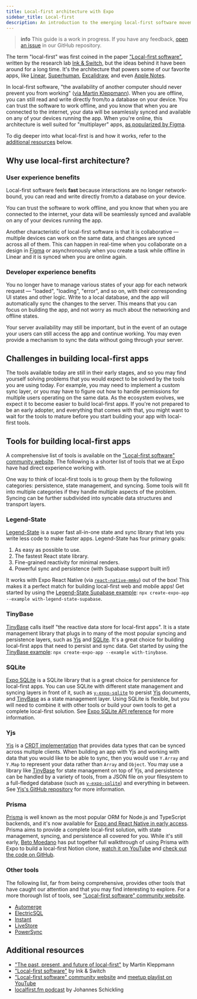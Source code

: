 ```yaml
---
title: Local-first architecture with Expo
sidebar_title: Local-first
description: An introduction to the emerging local-first software movement, including links to relevant learning resources and tools.
---
```


> **info** This guide is a work in progress. If you have any feedback, [open an issue](https://github.com/expo/expo/issues/new/choose) in our GitHub repository.

The term "local-first" was first coined in the paper ["Local-first software"](https://www.inkandswitch.com/local-first/), written by the research lab [Ink & Switch](https://www.inkandswitch.com/), but the ideas behind it have been around for a long time. It's the architecture that powers some of our favorite apps, like [Linear](https://linear.app/), [Superhuman](https://superhuman.com/), [Excalidraw](https://excalidraw.com/), and even [Apple Notes](<https://en.wikipedia.org/wiki/Notes_(Apple)>).

In local-first software, "the availability of another computer should never prevent you from working" ([via Martin Kleppmann](https://www.youtube.com/watch?v=NMq0vncHJvU)). When you are offline, you can still read and write directly from/to a database on your device. You can trust the software to work offline, and you know that when you are connected to the internet, your data will be seamlessly synced and available on any of your devices running the app. When you're online, this architecture is well suited for "multiplayer" apps, [as popularized by Figma](https://www.figma.com/blog/how-figmas-multiplayer-technology-works/).

To dig deeper into what local-first is and how it works, refer to the [additional resources](#additional-resources) below.

## Why use local-first architecture?

### User experience benefits

Local-first software feels **fast** because interactions are no longer network-bound, you can read and write directly from/to a database on your device.

You can trust the software to work offline, and you know that when you are connected to the internet, your data will be seamlessly synced and available on any of your devices running the app.

Another characteristic of local-first software is that it is collaborative &mdash; multiple devices can work on the same data, and changes are synced across all of them. This can happen in real-time when you collaborate on a design in [Figma](https://www.figma.com/) or asynchronously when you create a task while offline in Linear and it is synced when you are online again.

### Developer experience benefits

You no longer have to manage various states of your app for each network request &mdash; "loaded", "loading", "error", and so on, with their corresponding UI states and other logic. Write to a local database, and the app will automatically sync the changes to the server. This means that you can focus on building the app, and not worry as much about the networking and offline states.

Your server availability may still be important, but in the event of an outage your users can still access the app and continue working. You may even provide a mechanism to sync the data without going through your server.

## Challenges in building local-first apps

The tools available today are still in their early stages, and so you may find yourself solving problems that you would expect to be solved by the tools you are using today. For example, you may need to implement a custom sync layer, or you may have to figure out how to handle permissions for multiple users operating on the same data. As the ecosystem evolves, we expect it to become easier to build local-first apps. If you're not prepared to be an early adopter, and everything that comes with that, you might want to wait for the tools to mature before you start building your app with local-first tools.

## Tools for building local-first apps

A comprehensive list of tools is available on the ["Local-first software" community website](https://localfirstweb.dev/). The following is a shorter list of tools that we at Expo have had direct experience working with.

One way to think of local-first tools is to group them by the following categories: persistence, state management, and syncing. Some tools will fit into multiple categories if they handle multiple aspects of the problem. Syncing can be further subdivided into syncable data structures and transport layers.

### Legend-State

[Legend-State](https://legendapp.com/open-source/state/v3/) is a super fast all-in-one state and sync library that lets you write less code to make faster apps. Legend-State has four primary goals:

1. As easy as possible to use.
1. The fastest React state library.
1. Fine-grained reactivity for minimal renders.
1. Powerful sync and persistence (with Supabase support built in!)

It works with Expo React Native (via [`react-native-mmkv`](https://github.com/mrousavy/react-native-mmkv)) out of the box! This makes it a perfect match for building local-first web and mobile apps! Get started by using the [Legend-State Supabase example](https://github.com/expo/examples/tree/master/with-legend-state-supabase): `npx create-expo-app --example with-legend-state-supabase`.

### TinyBase

[TinyBase](https://tinybase.org/) calls itself "the reactive data store for local-first apps". It is a state management library that plugs in to many of the most popular syncing and persistence layers, such as [Yjs](#yjs) and [SQLite](#sqlite). It's a great choice for building local-first apps that need to persist and sync data. Get started by using the [TinyBase example](https://github.com/expo/examples/tree/master/with-tinybase): `npx create-expo-app --example with-tinybase`.

### SQLite

[Expo SQLite](/versions/latest/sdk/sqlite/) is a SQLite library that is a great choice for persistence for local-first apps. You can use SQLite with different state management and syncing layers in front of it, such as [`y-expo-sqlite`](https://github.com/brentvatne/y-expo-sqlite) to persist [Yjs](#yjs) documents, and [TinyBase](#tinybase) as a state management layer. Using SQLite is flexible, but you will need to combine it with other tools or build your own tools to get a complete local-first solution. See [Expo SQLite API reference](/versions/latest/sdk/sqlite/) for more information.

### Yjs

[Yjs](https://github.com/yjs/yjs) is a [CRDT implementation](https://github.com/yjs/yjs?tab=readme-ov-file#yjs-crdt-algorithm) that provides data types that can be synced across multiple clients. When building an app with Yjs and working with data that you would like to be able to sync, then you would use `Y.Array` and `Y.Map` to represent your data rather than `Array` and `Object`. You may use a library like [TinyBase](#tinybase) for state management on top of Yjs, and persistence can be handled by a variety of tools, from a JSON file on your filesystem to a full-fledged database (such as [`y-expo-sqlite`](https://github.com/brentvatne/y-expo-sqlite)) and everything in between. See [Yjs's GitHub repository](https://github.com/yjs/yjs) for more information.

### Prisma

[Prisma](https://prisma.io) is well known as the most popular ORM for Node.js and TypeScript backends, and it's now available for [Expo and React Native in early access](https://www.prisma.io/blog/bringing-prisma-orm-to-react-native-and-expo). Prisma aims to provide a complete local-first solution, with state management, syncing, and persistence all covered for you. While it's still early, [Beto Moedano](https://github.com/betomoedano) has put together full walkthrough of using Prisma with Expo to build a local-first Notion clone, [watch it on YouTube](https://www.youtube.com/watch?v=uTrPte0sCiw) and [check out the code on GitHub](https://github.com/betomoedano/React-Native-Notion-Clone).

### Other tools

The following list, far from being comprehensive, provides other tools that have caught our attention and that you may find interesting to explore. For a more thorough list of tools, see ["Local-first software" community website](https://localfirstweb.dev/).

- [Automerge](https://automerge.org/)
- [ElectricSQL](https://electric-sql.com/)
- [Instant](https://www.instantdb.com/)
- [LiveStore](https://github.com/livestorejs)
- [PowerSync](https://www.powersync.com/)

## Additional resources

- ["The past, present, and future of local-first"](https://www.youtube.com/watch?v=NMq0vncHJvU) by Martin Kleppmann
- ["Local-first software"](https://www.inkandswitch.com/local-first/) by Ink & Switch
- ["Local-first software" community website](https://localfirstweb.dev/) and [meetup playlist on YouTube](https://www.youtube.com/playlist?list=PLTbD2QA-VMnXFsLbuPGz1H-Najv9MD2-H)
- [localfirst.fm podcast](https://localfirst.fm/) by Johannes Schickling
